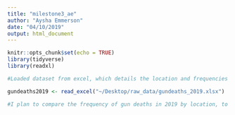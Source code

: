 ```yaml
---
title: "milestone3_ae"
author: "Aysha Emmerson"
date: "04/10/2019"
output: html_document
---
```

```r
knitr::opts_chunk$set(echo = TRUE)
library(tidyverse)
library(readxl)

#Loaded dataset from excel, which details the location and frequencies of gun deaths in 2019. This data was obtained from https://www.gunviolencearchive.org, which is a non-partisan group that collects data on all acts of gun violence in the United States (2013-present).

gundeaths2019 <- read_excel("~/Desktop/raw_data/gundeaths_2019.xlsx")

#I plan to compare the frequency of gun deaths in 2019 by location, to a dataset from OpenSecrets, which details how much each member of the 116th congress receives in donations from gun control versus gun rights lobbiest groups. I also would like to compare this data to the broader ideologies of the area, especially their levels of trust in government. I plan to obtain this data from Pew Research Centre; however, have been having issues downloading the specific dataset I need, and will continue working on this over the weekend. 


```

